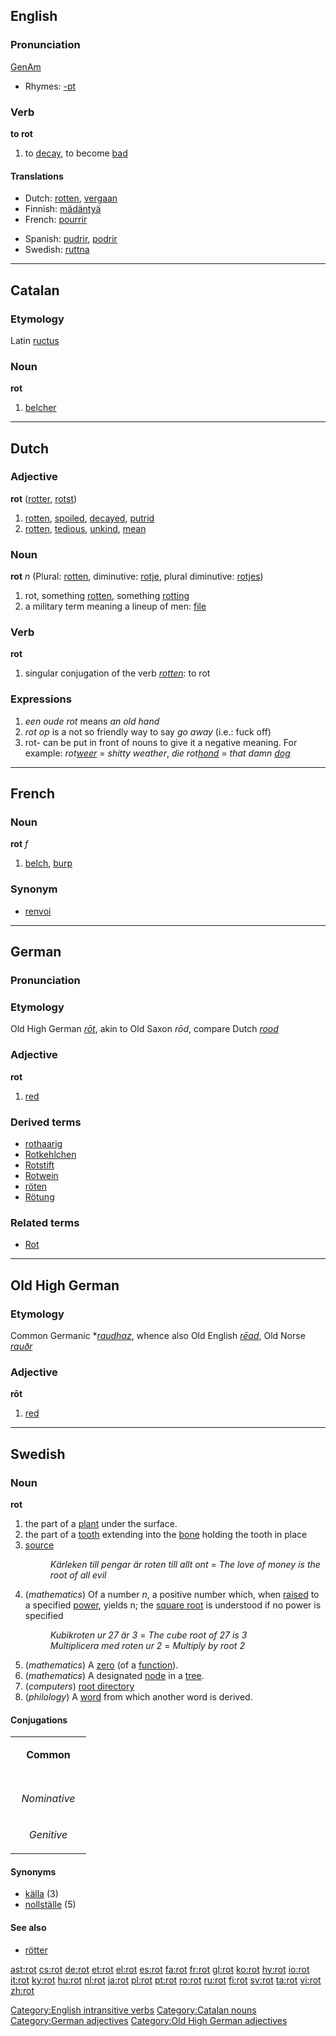 {{see|Rot}}

==English==
===Pronunciation===
[[w:General American|GenAm]] {{IPA|[ɹɑt]}}
*Rhymes: [[Rhymes:English:-ɒt|-ɒt]]
===Verb===

'''to rot'''

#to [[decay]], to become [[bad]]

====Translations====
{{top}}
*Dutch: [[rotten]], [[vergaan]]
*Finnish: [[mädäntyä]]
*French: [[pourrir]]
{{mid}}
*Spanish: [[pudrir]], [[podrir]]
*Swedish: [[ruttna]]
{{bottom}}
[[Category:English intransitive verbs]]

----

==Catalan==
===Etymology===
Latin [[ructus]]
===Noun===
'''rot'''

# [[belcher]]

[[Category:Catalan nouns]]

----

==Dutch==
===Adjective===
'''rot''' ([[rotter]], [[rotst]])

#[[rotten]], [[spoiled]], [[decayed]], [[putrid]]
#[[rotten]], [[tedious]], [[unkind]], [[mean]]
===Noun===
'''rot''' ''n'' (Plural: [[rotten]], diminutive: [[rotje]], plural diminutive: [[rotjes]])

#rot, something [[rotten]], something [[rotting]]
#a military term meaning a lineup of men: [[file]]

===Verb===
'''rot'''

#singular conjugation of the verb ''[[rotten]]'': to rot

===Expressions===
#''een oude rot'' means ''an old hand''
#''rot op'' is a not so friendly way to say ''go away'' (i.e.: fuck off)
#rot- can be put in front of nouns to give it a negative meaning. For example: ''rot[[weer]]'' = ''shitty weather'', ''die rot[[hond]]'' = ''that damn [[dog]]''

----

==French==
===Noun===
'''rot''' ''f''

# [[belch]], [[burp]]

===Synonym===
*[[renvoi]]

----

==German==
===Pronunciation===
{{IPA|[ʁoːt]}}
===Etymology===
Old High German ''[[rōt]]'', akin to Old Saxon ''rōd'', compare Dutch ''[[rood]]''
===Adjective===
'''rot'''

# [[red]]

===Derived terms===
*[[rothaarig]]
*[[Rotkehlchen]]
*[[Rotstift]]
*[[Rotwein]]
*[[röten]]
*[[Rötung]]

===Related terms===
*[[Rot]]

[[Category:German adjectives]]

----

==Old High German==
===Etymology===
Common Germanic *''[[raudhaz]]'', whence also Old English ''[[rēad]]'', Old Norse ''[[rauðr]]''
===Adjective===
'''rōt'''

# [[red]]

[[Category:Old High German adjectives]]

----

==Swedish==
===Noun===
'''rot'''
# the part of a [[plant]] under the surface.
# the part of a [[tooth]] extending into the [[bone]] holding the tooth in place
# [[source]]
#:''Kärleken till pengar är roten till allt ont'' = ''The love of money is the root of all evil''
# (''mathematics'') Of a number ''n'', a positive number which, when [[raised]] to a specified [[power]], yields n; the [[square root]] is understood if no power is specified
#:''Kubikroten ur 27 är 3'' = ''The cube root of 27 is 3''
#:''Multiplicera med roten ur 2'' = ''Multiply by root 2''
# (''mathematics'') A [[zero]] (of a [[function]]).
# (''mathematics'') A designated [[node]] in a [[tree]].
# (''computers'') [[root directory]]
# (''philology'') A [[word]] from which another word is derived.
====Conjugations====
{| border=1 cellspacing=0 
| bgcolor=#FFFFF0 colspan=5 align=center | '''Common''' 
|- 
|- bgcolor=#FFFFF0 align=center 
! rowspan=2 | 
| colspan=2 width=105 | ''Singular'' 
| colspan=2 | ''Plural'' 
|- bgcolor=#FFFFF0 align=center 
| width=105 | ''Indefinite'' 
| width=105 | ''Definite'' 
| width=105 | ''Indefinite'' 
|  width=105 | ''Definite'' 
|- align=center 
| width=105 bgcolor=#FFFFF0 | ''Nominative'' 
| [[rot]] 
| [[roten]] 
| [[rötter]] 
| [[rötterna]] 
|- align=center 
| width=105 bgcolor=#FFFFF0 | ''Genitive'' 
| [[rots]] 
| [[rotens]] 
| [[rötters]] 
| [[rötternas]] 
|} 
====Synonyms====
*[[källa]] (3)
*[[nollställe]] (5)
====See also====
*[[rötter]]

[[ast:rot]]
[[cs:rot]]
[[de:rot]]
[[et:rot]]
[[el:rot]]
[[es:rot]]
[[fa:rot]]
[[fr:rot]]
[[gl:rot]]
[[ko:rot]]
[[hy:rot]]
[[io:rot]]
[[it:rot]]
[[ky:rot]]
[[hu:rot]]
[[nl:rot]]
[[ja:rot]]
[[pl:rot]]
[[pt:rot]]
[[ro:rot]]
[[ru:rot]]
[[fi:rot]]
[[sv:rot]]
[[ta:rot]]
[[vi:rot]]
[[zh:rot]]